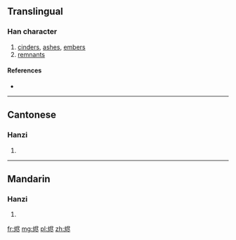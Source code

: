 {{also|燼}}
==Translingual==

===Han character===
{{Han char|rn=86|rad=火|as=06|sn=10|four=|canj=FSOY}}

# [[cinders]], [[ashes]], [[embers]]
# [[remnants]]

====References====
* {{Han ref|kx=0671.081|hdz=32201.050|uh=70EC|ud=28908}}

----

==Cantonese==

===Hanzi===
{{yue-hanzi|jyut=|y=jeun6|tra=燼}}

# {{defn|lang=yue|sort=火06}}

----

==Mandarin==

===Hanzi===
{{cmn-hanzi|tra=燼|pin=[[jìn]] ([[jin4]])|wg=chin<sup>4</sup>}}

# {{defn|lang=cmn|sort=火06}}

[[fr:烬]]
[[mg:烬]]
[[pl:烬]]
[[zh:烬]]